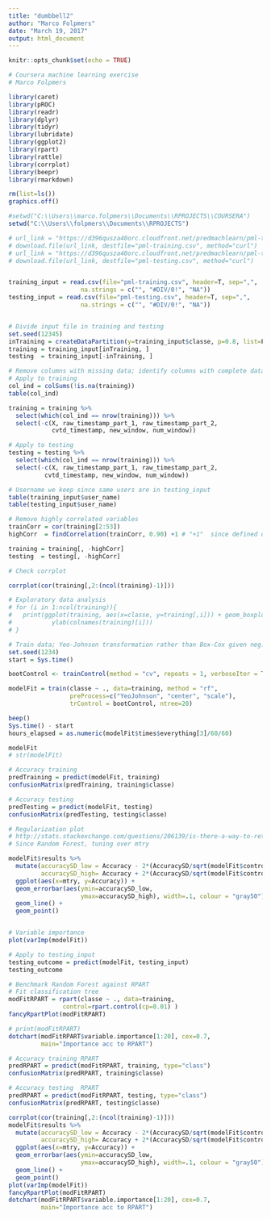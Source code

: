 ---
title: "dumbbell2"
author: "Marco Folpmers"
date: "March 19, 2017"
output: html_document
---

```{r setup, include=FALSE}
knitr::opts_chunk$set(echo = TRUE)
```

```{r}
# Coursera machine learning exercise
# Marco Folpmers

library(caret)
library(pROC)
library(readr)
library(dplyr)
library(tidyr)
library(lubridate)
library(ggplot2)
library(rpart)
library(rattle)
library(corrplot)
library(beepr)
library(rmarkdown)

rm(list=ls())
graphics.off()

#setwd("C:\\Users\\marco.folpmers\\Documents\\RPROJECTS\\COURSERA")
setwd("C:\\Users\\folpmers\\Documents\\RPROJECTS")

# url_link = "https://d396qusza40orc.cloudfront.net/predmachlearn/pml-training.csv"
# download.file(url_link, destfile="pml-training.csv", method="curl")
# url_link = "https://d396qusza40orc.cloudfront.net/predmachlearn/pml-testing.csv"
# download.file(url_link, destfile="pml-testing.csv", method="curl")


training_input = read.csv(file="pml-training.csv", header=T, sep=",", 
                    na.strings = c("", "#DIV/0!", "NA"))
testing_input = read.csv(file="pml-testing.csv", header=T, sep=",", 
                    na.strings = c("", "#DIV/0!", "NA"))


# Divide input file in training and testing
set.seed(12345)
inTraining = createDataPartition(y=training_input$classe, p=0.8, list=F)
training = training_input[inTraining, ]
testing  = training_input[-inTraining, ]

# Remove columns with missing data; identify columns with complete data
# Apply to training
col_ind = colSums(!is.na(training))
table(col_ind)

training = training %>% 
  select(which(col_ind == nrow(training))) %>% 
  select(-c(X, raw_timestamp_part_1, raw_timestamp_part_2, 
            cvtd_timestamp, new_window, num_window))

# Apply to testing
testing = testing %>% 
  select(which(col_ind == nrow(training))) %>% 
  select(-c(X, raw_timestamp_part_1, raw_timestamp_part_2, 
          cvtd_timestamp, new_window, num_window))

# Username we keep since same users are in testing_input
table(training_input$user_name)
table(testing_input$user_name)

# Remove highly correlated variables
trainCorr = cor(training[2:53])
highCorr  = findCorrelation(trainCorr, 0.90) +1 # "+1"  since defined on training[2:53]

training = training[, -highCorr]
testing  = testing[, -highCorr]

# Check corrplot

corrplot(cor(training[,2:(ncol(training)-1)]))

# Exploratory data analysis
# for (i in 1:ncol(training)){
#   print(ggplot(training, aes(x=classe, y=training[,i])) + geom_boxplot()+
#           ylab(colnames(training)[i]))
# }

# Train data; Yeo-Johnson transformation rather than Box-Cox given neg. values
set.seed(1234)
start = Sys.time()

bootControl <- trainControl(method = "cv", repeats = 1, verboseIter = T)

modelFit = train(classe ~ ., data=training, method = "rf", 
                 preProcess=c("YeoJohnson", "center", "scale"), 
                 trControl = bootControl, ntree=20)

beep()
Sys.time() - start
hours_elapsed = as.numeric(modelFit$times$everything[3]/60/60)

modelFit
# str(modelFit)

# Accuracy training
predTraining = predict(modelFit, training)
confusionMatrix(predTraining, training$classe)

# Accuracy testing
predTesting = predict(modelFit, testing)
confusionMatrix(predTesting, testing$classe)

# Regularization plot
# http://stats.stackexchange.com/questions/206139/is-there-a-way-to-return-the-standard-error-of-cross-validation-predictions-usin
# Since Random Forest, tuning over mtry

modelFit$results %>%
  mutate(accuracySD_low = Accuracy - 2*(AccuracySD/sqrt(modelFit$control$number * modelFit$control$repeats)),
         accuracySD_high= Accuracy + 2*(AccuracySD/sqrt(modelFit$control$number * modelFit$control$repeats))) %>%
  ggplot(aes(x=mtry, y=Accuracy)) + 
  geom_errorbar(aes(ymin=accuracySD_low, 
                    ymax=accuracySD_high), width=.1, colour = "gray50")+
  geom_line() +
  geom_point()


# Variable importance
plot(varImp(modelFit))

# Apply to testing_input
testing_outcome = predict(modelFit, testing_input)
testing_outcome

# Benchmark Random Forest against RPART
# Fit classification tree
modFitRPART = rpart(classe ~ ., data=training, 
               control=rpart.control(cp=0.01) )
fancyRpartPlot(modFitRPART)

# print(modFitRPART)
dotchart(modFitRPART$variable.importance[1:20], cex=0.7, 
         main="Importance acc to RPART")

# Accuracy training RPART
predRPART = predict(modFitRPART, training, type="class")
confusionMatrix(predRPART, training$classe)

# Accuracy testing  RPART
predRPART = predict(modFitRPART, testing, type="class")
confusionMatrix(predRPART, testing$classe)

```

```{r}
corrplot(cor(training[,2:(ncol(training)-1)]))
modelFit$results %>%
  mutate(accuracySD_low = Accuracy - 2*(AccuracySD/sqrt(modelFit$control$number * modelFit$control$repeats)),
         accuracySD_high= Accuracy + 2*(AccuracySD/sqrt(modelFit$control$number * modelFit$control$repeats))) %>%
  ggplot(aes(x=mtry, y=Accuracy)) + 
  geom_errorbar(aes(ymin=accuracySD_low, 
                    ymax=accuracySD_high), width=.1, colour = "gray50")+
  geom_line() +
  geom_point()
plot(varImp(modelFit))
fancyRpartPlot(modFitRPART)
dotchart(modFitRPART$variable.importance[1:20], cex=0.7, 
         main="Importance acc to RPART")
```
